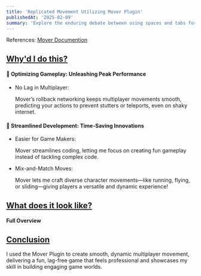 ```yaml
---
title: 'Replicated Movement Utilizing Mover Plugin'
publishedAt: '2025-02-09'
summary: 'Explore the enduring debate between using spaces and tabs for code indentation, and why this choice matters more than you might think.'
---
```


References: [Mover Documention](https://dev.epicgames.com/community/learning/tutorials/yjw9/unreal-engine-mutable-tutorials)

## <u>Why'd I do this?</u>

#### 🚀  Optimizing Gameplay: Unleashing Peak Performance
* No Lag in Multiplayer:

    Mover’s rollback networking keeps multiplayer movements smooth, predicting your actions to prevent stutters or teleports, even on shaky internet.
    
#### 💸 Streamlined Development: Time-Saving Innovations
* Easier for Game Makers:

    Mover streamlines coding, letting me focus on creating fun gameplay instead of tackling complex code.

* Mix-and-Match Moves:

    Mover lets me craft diverse character movements—like running, flying, or sliding—giving players a versatile and dynamic experience!

## <u>What does it look like?</u>

#### Full Overview 
<Youtube id="p4feSKDteQ4" />

## <u>Conclusion</u>

I used the Mover Plugin to create smooth, dynamic multiplayer movement, delivering a fun, lag-free game that feels professional and showcases my skill in building engaging game worlds.

